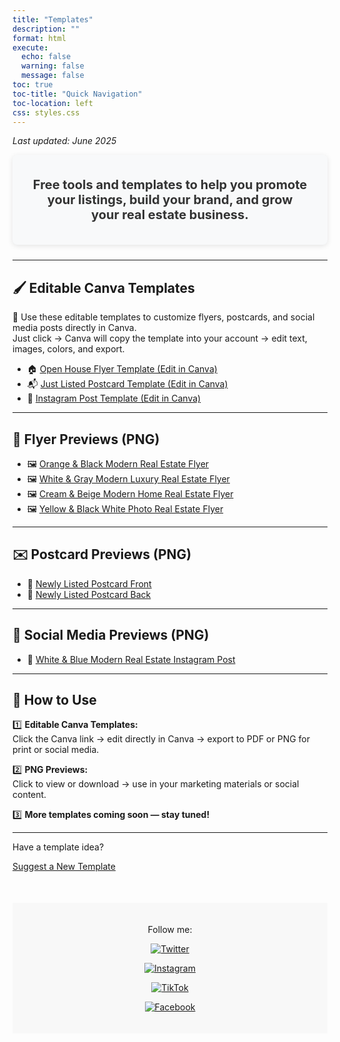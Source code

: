 ```yaml
---
title: "Templates"
description: ""
format: html
execute: 
  echo: false
  warning: false
  message: false
toc: true
toc-title: "Quick Navigation"
toc-location: left
css: styles.css
---
```



*Last updated: June 2025*

<div style="
  background-color: #f8f9fa;
  color: #333;
  padding: 1rem 2rem;
  text-align: center;
  font-size: 1.25rem;
  font-weight: bold;
  border-radius: 8px;
  margin-bottom: 1.5rem;
  box-shadow: 0 2px 8px rgba(0,0,0,0.1);
">

  Free tools and templates to help you promote your listings, build your brand, and grow your real estate business.

</div>

---

## 🖌️ Editable Canva Templates

🎨 Use these editable templates to customize flyers, postcards, and social media posts directly in Canva.  
Just click → Canva will copy the template into your account → edit text, images, colors, and export.

- 🏠 [Open House Flyer Template (Edit in Canva)](https://YOUR_CANVA_LINK_HERE)  
- 📬 [Just Listed Postcard Template (Edit in Canva)](https://YOUR_CANVA_LINK_HERE)  
- 📱 [Instagram Post Template (Edit in Canva)](https://YOUR_CANVA_LINK_HERE)

---

## 📄 Flyer Previews (PNG)

- 🖼️ [Orange & Black Modern Real Estate Flyer](templates/Orange%20and%20Black%20Modern%20Real%20Estate%20Flyer.png)  
- 🖼️ [White & Gray Modern Luxury Real Estate Flyer](templates/White%20and%20Gray%20Modern%20Luxury%20Real%20Estate%20Flyer.png)  
- 🖼️ [Cream & Beige Modern Home Real Estate Flyer](templates/Cream%20and%20Beige%20Modern%20Home%20Real%20Estate%20Flyer.png)  
- 🖼️ [Yellow & Black White Photo Real Estate Flyer](templates/Yellow%20and%20Black%20White%20Photo%20Real%20Estate%20Flyer.png)

---

## ✉️ Postcard Previews (PNG)

- 📩 [Newly Listed Postcard Front](templates/1.png)  
- 📩 [Newly Listed Postcard Back](templates/2.png)

---

## 📱 Social Media Previews (PNG)

- 📲 [White & Blue Modern Real Estate Instagram Post](templates/White%20Blue%20Modern%20Real%20Estate%20Instagram%20Post.png)

---

## 📖 How to Use

1️⃣ **Editable Canva Templates:**  
Click the Canva link → edit directly in Canva → export to PDF or PNG for print or social media.

2️⃣ **PNG Previews:**  
Click to view or download → use in your marketing materials or social content.

3️⃣ **More templates coming soon — stay tuned!**

---

<div class="template-container">
  <p class="template-message">Have a template idea?</p>
  <a href="mailto:HomesByQuintana@gmail.com?subject=Template%20Suggestion" class="template-button">
    Suggest a New Template
  </a>
</div>



<footer style="background-color: #f8f8f8; padding: 20px; text-align: center; margin-top: 50px;">
  <p>Follow me:</p>

  <a href="https://twitter.com/HomesbyQuintana" target="_blank">
    <img src="https://img.icons8.com/color/48/twitter.png" alt="Twitter" style="margin: 0 10px;">
  </a>

  <a href="https://instagram.com/homesbyquintana" target="_blank">
    <img src="https://img.icons8.com/color/48/instagram-new.png" alt="Instagram" style="margin: 0 10px;">
  </a>

  <a href="https://www.tiktok.com/@homesbyquintana" target="_blank">
    <img src="https://img.icons8.com/color/48/tiktok.png" alt="TikTok" style="margin: 0 10px;">
  </a>

  <a href="https://www.facebook.com/me/" target="_blank">
    <img src="https://img.icons8.com/color/48/facebook-new.png" alt="Facebook" style="margin: 0 10px;">
  </a>

</footer>